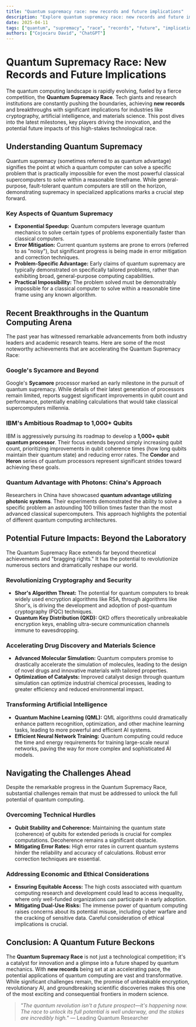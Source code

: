 ```yaml
---
title: "Quantum supremacy race: new records and future implications"
description: "Explore quantum supremacy race: new records and future implications in this detailed guide, offering insights, strategies, and practical tips to enhance your understanding and application of the topic."
date: 2025-04-11
tags: ["quantum", "supremacy", "race", "records", "future", "implications"]
authors: ["Cojocaru David", "ChatGPT"]
---
```


# Quantum Supremacy Race: New Records and Future Implications

The quantum computing landscape is rapidly evolving, fueled by a fierce competition, the **Quantum Supremacy Race**. Tech giants and research institutions are constantly pushing the boundaries, achieving **new records** and breakthroughs with significant implications for industries like cryptography, artificial intelligence, and materials science. This post dives into the latest milestones, key players driving the innovation, and the potential future impacts of this high-stakes technological race.

## Understanding Quantum Supremacy

Quantum supremacy (sometimes referred to as quantum advantage) signifies the point at which a quantum computer can solve a specific problem that is practically impossible for even the most powerful classical supercomputers to solve within a reasonable timeframe. While general-purpose, fault-tolerant quantum computers are still on the horizon, demonstrating supremacy in specialized applications marks a crucial step forward.

### Key Aspects of Quantum Supremacy

*   **Exponential Speedup:** Quantum computers leverage quantum mechanics to solve certain types of problems exponentially faster than classical computers.
*   **Error Mitigation:** Current quantum systems are prone to errors (referred to as "noisy"), but significant progress is being made in error mitigation and correction techniques.
*   **Problem-Specific Advantage:** Early claims of quantum supremacy are typically demonstrated on specifically tailored problems, rather than exhibiting broad, general-purpose computing capabilities.
*   **Practical Impossibility:** The problem solved must be demonstrably impossible for a classical computer to solve within a reasonable time frame using any known algorithm.

## Recent Breakthroughs in the Quantum Computing Arena

The past year has witnessed remarkable advancements from both industry leaders and academic research teams. Here are some of the most noteworthy achievements that are accelerating the Quantum Supremacy Race:

### Google's Sycamore and Beyond

Google's **Sycamore** processor marked an early milestone in the pursuit of quantum supremacy. While details of their latest generation of processors remain limited, reports suggest significant improvements in qubit count and performance, potentially enabling calculations that would take classical supercomputers millennia.

### IBM's Ambitious Roadmap to 1,000+ Qubits

IBM is aggressively pursuing its roadmap to develop a **1,000+ qubit quantum processor**. Their focus extends beyond simply increasing qubit count, prioritizing improvements in qubit coherence times (how long qubits maintain their quantum state) and reducing error rates. The **Condor** and **Heron** series of quantum processors represent significant strides toward achieving these goals.

### Quantum Advantage with Photons: China's Approach

Researchers in China have showcased **quantum advantage utilizing photonic systems**. Their experiments demonstrated the ability to solve a specific problem an astounding 100 trillion times faster than the most advanced classical supercomputers. This approach highlights the potential of different quantum computing architectures.

## Potential Future Impacts: Beyond the Laboratory

The Quantum Supremacy Race extends far beyond theoretical achievements and "bragging rights." It has the potential to revolutionize numerous sectors and dramatically reshape our world.

### Revolutionizing Cryptography and Security

*   **Shor's Algorithm Threat:** The potential for quantum computers to break widely used encryption algorithms like RSA, through algorithms like Shor's, is driving the development and adoption of post-quantum cryptography (PQC) techniques.
*   **Quantum Key Distribution (QKD):** QKD offers theoretically unbreakable encryption keys, enabling ultra-secure communication channels immune to eavesdropping.

### Accelerating Drug Discovery and Materials Science

*   **Advanced Molecular Simulation:** Quantum computers promise to drastically accelerate the simulation of molecules, leading to the design of novel drugs and innovative materials with tailored properties.
*   **Optimization of Catalysts:** Improved catalyst design through quantum simulation can optimize industrial chemical processes, leading to greater efficiency and reduced environmental impact.

### Transforming Artificial Intelligence

*   **Quantum Machine Learning (QML):** QML algorithms could dramatically enhance pattern recognition, optimization, and other machine learning tasks, leading to more powerful and efficient AI systems.
*   **Efficient Neural Network Training:** Quantum computing could reduce the time and energy requirements for training large-scale neural networks, paving the way for more complex and sophisticated AI models.

## Navigating the Challenges Ahead

Despite the remarkable progress in the Quantum Supremacy Race, substantial challenges remain that must be addressed to unlock the full potential of quantum computing.

### Overcoming Technical Hurdles

*   **Qubit Stability and Coherence:** Maintaining the quantum state (coherence) of qubits for extended periods is crucial for complex computations. Decoherence remains a significant obstacle.
*   **Mitigating Error Rates:** High error rates in current quantum systems hinder the reliability and accuracy of calculations. Robust error correction techniques are essential.

### Addressing Economic and Ethical Considerations

*   **Ensuring Equitable Access:** The high costs associated with quantum computing research and development could lead to access inequality, where only well-funded organizations can participate in early adoption.
*   **Mitigating Dual-Use Risks:** The immense power of quantum computing raises concerns about its potential misuse, including cyber warfare and the cracking of sensitive data. Careful consideration of ethical implications is crucial.

## Conclusion: A Quantum Future Beckons

The **Quantum Supremacy Race** is not just a technological competition; it's a catalyst for innovation and a glimpse into a future shaped by quantum mechanics. With **new records** being set at an accelerating pace, the potential applications of quantum computing are vast and transformative. While significant challenges remain, the promise of unbreakable encryption, revolutionary AI, and groundbreaking scientific discoveries makes this one of the most exciting and consequential frontiers in modern science.

> *"The quantum revolution isn't a future prospect—it's happening now. The race to unlock its full potential is well underway, and the stakes are incredibly high."* — Leading Quantum Researcher
